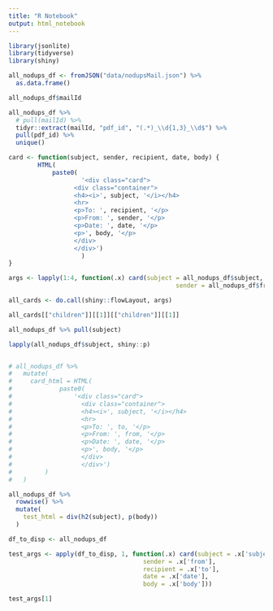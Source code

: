 ```yaml
---
title: "R Notebook"
output: html_notebook
---
```


```r
library(jsonlite)
library(tidyverse)
library(shiny)
```

```r
all_nodups_df <- fromJSON("data/nodupsMail.json") %>%
  as.data.frame()

all_nodups_df$mailId

all_nodups_df %>%
  # pull(mailId) %>%
  tidyr::extract(mailId, "pdf_id", "(.*)_\\d{1,3}_\\d$") %>%
  pull(pdf_id) %>%
  unique()
```

```r
card <- function(subject, sender, recipient, date, body) {
        HTML(
            paste0(
                    '<div class="card">
                  <div class="container">
                  <h4><i>', subject, '</i></h4>
                  <hr>
                  <p>To: ', recipient, '</p>
                  <p>From: ', sender, '</p>
                  <p>Date: ', date, '</p>
                  <p>', body, '</p>
                  </div>
                  </div>')
                    )
}
```

```r
args <- lapply(1:4, function(.x) card(subject = all_nodups_df$subject,
                                              sender = all_nodups_df$from))

all_cards <- do.call(shiny::flowLayout, args)

all_cards[["children"]][[1]][["children"]][[1]]
```

```r
all_nodups_df %>% pull(subject)

lapply(all_nodups_df$subject, shiny::p)


# all_nodups_df %>%
#   mutate(
#     card_html = HTML(
#             paste0(
#                 '<div class="card">
#                   <div class="container">
#                   <h4><i>', subject, '</i></h4>
#                   <hr>
#                   <p>To: ', to, '</p>
#                   <p>From: ', from, '</p>
#                   <p>Date: ', date, '</p>
#                   <p>', body, '</p>
#                   </div>
#                   </div>')
#         )
#   )

all_nodups_df %>%
  rowwise() %>%
  mutate(
    test_html = div(h2(subject), p(body))
  )
```

```r
df_to_disp <- all_nodups_df

test_args <- apply(df_to_disp, 1, function(.x) card(subject = .x['subject'],
                                     sender = .x['from'],
                                     recipient = .x['to'],
                                     date = .x['date'],
                                     body = .x['body']))

test_args[1]
```




